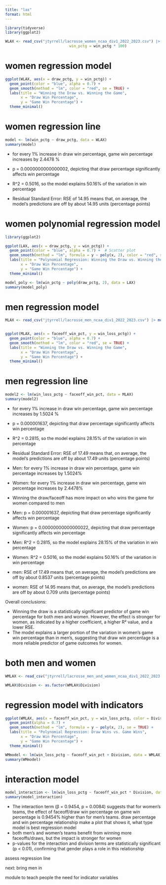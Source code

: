 ```yaml
---
title: "lax"
format: html
---
```


```r
library(tidyverse)
library(ggplot2)

WLAX <- read_csv("jtyrrell/lacrosse_women_ncaa_div1_2022_2023.csv") |> mutate(draw_pctg = draw_pctg * 100, 
                             win_pctg = win_pctg * 100)
```

# women regression model

```r
ggplot(WLAX, aes(x = draw_pctg, y = win_pctg)) +
  geom_point(color = "blue", alpha = 0.7) +
  geom_smooth(method = "lm", color = "red", se = TRUE) +
  labs(title = "Winning the Draw vs. Winning the Game",
       x = "Draw Win Percentage",
       y = "Game Win Percentage") +
  theme_minimal()
```

# women regression line
```r
model <- lm(win_pctg ~ draw_pctg, data = WLAX)
summary(model)
```

-  for every 1% increase in draw win percentage, game win percentage increases by 2.4478 %

- p = 0.0000000000000002, depicting that draw percentage significantly affects win percentage

- R^2 = 0.5016, so the model explains 50.16% of the variation in win percentage

- Residual Standard Error: 
 RSE of 14.95 means that, on average, the model's predictions are off by about 14.95 units (percentage points)


# women polynomial regression model
```r
library(ggplot2)

ggplot(LAX, aes(x = draw_pctg, y = win_pctg)) +
  geom_point(color = "blue", alpha = 0.7) +  # Scatter plot
  geom_smooth(method = "lm", formula = y ~ poly(x, 2), color = "red", se = TRUE) +
  labs(title = "Polynomial Regression: Winning the Draw vs. Winning the Game",
       x = "Draw Win Percentage",
       y = "Game Win Percentage") +
  theme_minimal()

```

```r
model_poly <- lm(win_pctg ~ poly(draw_pctg, 2), data = LAX)
summary(model_poly)
```

# men regression model
```r
MLAX <- read_csv("jtyrrell/lacrosse_men_ncaa_div1_2022_2023.csv") |> mutate(faceoff_win_pct = faceoff_win_pct * 100,
                                                                          win_loss_pctg = win_loss_pctg * 100)


```

```r
ggplot(MLAX, aes(x = faceoff_win_pct, y = win_loss_pctg)) +
  geom_point(color = "blue", alpha = 0.7) +
  geom_smooth(method = "lm", color = "red", se = TRUE) +
  labs(title = "Winning the Draw vs. Winning the Game",
       x = "Draw Win Percentage",
       y = "Game Win Percentage") +
  theme_minimal()
```
# men regression line
```r
model2 <- lm(win_loss_pctg ~ faceoff_win_pct, data = MLAX)
summary(model2)
```

-  for every 1% increase in draw win percentage, game win percentage increases by 1.5024 %

- p = 0.000001637, depicting that draw percentage significantly affects win percentage

- R^2 = 0.2815, so the model explains 28.15% of the variation in win percentage

- Residual Standard Error:
 RSE of 17.49 means that, on average, the model's predictions are off by about 17.49 units (percentage points)



- Men: for every 1% increase in draw win percentage, game win percentage increases by 1.5024%
- Women: for every 1% increase in draw win percentage, game win percentage increases by 2.4478%
- Winning the draw/faceoff has more impact on who wins the game for women compared to men


- Men: p = 0.000001637, depicting that draw percentage significantly affects win percentage
- Women: p = 0.00000000000000022, depicting that draw percentage significantly affects win percentage

- Men: R^2 = 0.2815, so the model explains 28.15% of the variation in win percentage
- Women: R^2 = 0.5016, so the model explains 50.16% of the variation in win percentage

- men:  RSE of 17.49 means that, on average, the model's predictions are off by about 0.8537 units (percentage points)
- women: RSE of 14.95 means that, on average, the model's predictions are off by about 0.709 units (percentage points)

Overall conclusions: 

- Winning the draw is a statistically significant predictor of game win percentage for both men and women. However, the effect is stronger for women, as indicated by a higher coefficient, a higher R² value, and a lower RSE.
- The model explains a larger portion of the variation in women's game win percentage than in men's, suggesting that draw win percentage is a more reliable predictor of game outcomes for women.


# both men and women

```r
WMLAX <- read_csv("jtyrrell/lacrosse_men_and_women_ncaa_div1_2022_2023.csv") |> mutate(faceoff_win_pct = faceoff_win_pct * 100,                                                              win_loss_pctg = win_loss_pctg * 100)

WMLAX$Division <- as.factor(WMLAX$Division)
```

# regression model with indicators
```r
ggplot(WMLAX, aes(x = faceoff_win_pct, y = win_loss_pctg, color = Division)) +
  geom_point(alpha = 0.7) +  
  geom_smooth(method = "lm", formula = y ~ poly(x, 2), se = TRUE) +  
  labs(title = "Polynomial Regression: Draw Wins vs. Game Wins",
       x = "Draw Win Percentage",
       y = "Game Win Percentage") +
  theme_minimal()
```

```r
WMmodel <- lm(win_loss_pctg ~ faceoff_win_pct + Division, data = WMLAX)
summary(WMmodel)

```
# interaction model

```r
model_interaction <- lm(win_loss_pctg ~ faceoff_win_pct * Division, data = WMLAX)
summary(model_interaction)

```

- The interaction term (β = 0.9454, p = 0.0084) suggests that for women’s teams, the effect of faceoff/draw win percentage on game win percentage is 0.9454% higher than for men’s teams.
draw percentage and win percentage relationship 
make a plot that shows it, what type model is best 
regression model 
- both men’s and women’s teams benefit from winning more faceoffs/draws, but the impact is stronger for women
- p-values for the interaction and division terms are statistically significant (p < 0.01), confirming that gender plays a role in this relationship




assess regression line 

next: bring men in 

module to teach people the need for indicator variables